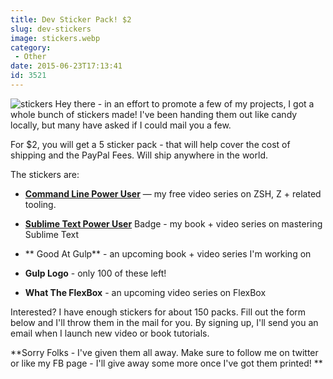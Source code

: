 ```yaml
---
title: Dev Sticker Pack! $2
slug: dev-stickers
image: stickers.webp
category:
 - Other
date: 2015-06-23T17:13:41
id: 3521
---
```


<img class="aligncenter size-large wp-image-3523"  src="stickers-650x650.webp" alt="stickers" />
Hey there - in an effort to promote a few of my projects, I got a whole bunch of stickers made! I've been handing them out like candy locally, but many have asked if I could mail you a few.

For $2, you will get a 5 sticker pack - that will help cover the cost of shipping and the PayPal Fees. Will ship anywhere in the world.

The stickers are:



* <a href="http://commandlinepoweruser.com">**Command Line Power User**</a> — my free video series on ZSH, Z + related tooling.

* <a href="https://sublimetextbook.com/">**Sublime Text Power User**</a> Badge - my book + video series on mastering Sublime Text

* ** Good At Gulp** - an upcoming book + video series I'm working on

* **Gulp Logo** - only 100 of these left!

* **What The FlexBox** - an upcoming video series on FlexBox



Interested? I have enough stickers for about 150 packs. Fill out the form below and I'll throw them in the mail for you. By signing up, I'll send you an email when I launch new video or book tutorials.

**Sorry Folks - I've given them all away. Make sure to follow me on twitter or like my FB page - I'll give away some more once I've got them printed! **